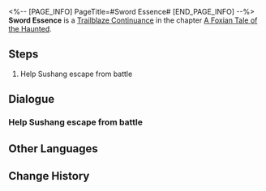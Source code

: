 <%-- [PAGE_INFO]
PageTitle=#Sword Essence#
[END_PAGE_INFO] --%>
{{Stub|Dialogue, characters, and location(s)}}
{{Mission Infobox
|id            = 8015123
|title         = 
|image         = Mission Sword Essence.png
|type          = Continuance
|event_name    = 
|chapter       = A Foxian Tale of the Haunted
|requirements  = 
|summary       = <!--official mission summary from Fate's Atlas-->
|characters    = <!--characters that appear in this mission-->
|startLocation = <!--location as it intially appears on the mission screen-->
|world         = <!--i.e. Penacony-->
|area          = <!--i.e. A Child's Dream-->
|prev          = 
|next          = 
|exp           = 
|credits       = 
|stellarJade   = 
|other         = 
}}
'''Sword Essence''' is a [[Trailblaze Continuance]] in the chapter [[A Foxian Tale of the Haunted]].

==Steps==
# Help Sushang escape from battle

<!--
==Gameplay Notes==

--><!--
==Trial Character==

-->
==Dialogue==
{{Stub Dialogue}}
===Help Sushang escape from battle===
{{Mission Description|type=continuance|location=<!--to be added-->|You inform Jing Yuan about everything and request his assistance in heading to Dragonprayer Terrace and reasoning with Yanqing.}}
{{Dialogue Start}}
:{{tx}}
{{Dialogue End}}

==Other Languages==
{{Other Languages
|en   = Sword Essence
|zhs  = 剑精
|zht  = 劍精
|ja   = 剣の精
|ko   = 검정(劍精)
|es   = Esencia del filo
|fr   = L'art de l'épée
|ru   = Эссенция меча
|th   = แก่นแท้แห่งดาบ
|vi   = Kiếm Linh
|de   = Schwertgeist
|id   = Esensi Pedang
|pt   = Essência da Espada
}}

==Change History==
{{Change History|1.5}}
